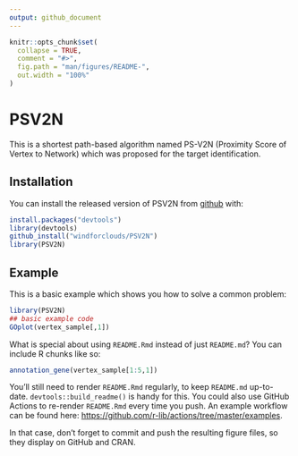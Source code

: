 ```yaml
---
output: github_document
---
```


<!-- README.md is generated from README.Rmd. Please edit that file -->

```r
knitr::opts_chunk$set(
  collapse = TRUE,
  comment = "#>",
  fig.path = "man/figures/README-",
  out.width = "100%"
)
```

# PSV2N

<!-- badges: start -->
<!-- badges: end -->

This is a shortest path-based algorithm named PS-V2N (Proximity Score of Vertex to Network) which was proposed for the target identification.

## Installation

You can install the released version of PSV2N from [github](https://github.com/windforclouds/PSV2N) with:

``` r
install.packages("devtools")
library(devtools)
github_install("windforclouds/PSV2N")
library(PSV2N)
```

## Example

This is a basic example which shows you how to solve a common problem:

```r
library(PSV2N)
## basic example code
GOplot(vertex_sample[,1])
```

What is special about using `README.Rmd` instead of just `README.md`? You can include R chunks like so:

```r
annotation_gene(vertex_sample[1:5,1])
```

You'll still need to render `README.Rmd` regularly, to keep `README.md` up-to-date. `devtools::build_readme()` is handy for this. You could also use GitHub Actions to re-render `README.Rmd` every time you push. An example workflow can be found here: <https://github.com/r-lib/actions/tree/master/examples>.


In that case, don't forget to commit and push the resulting figure files, so they display on GitHub and CRAN.
